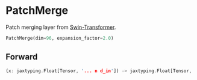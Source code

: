 
# PatchMerge

Patch merging layer from [Swin-Transformer](https://arxiv.org/abs/2103.14030).

```python copy
PatchMerge(dim=96, expansion_factor=2.0)
```



## Forward
```rust
(x: jaxtyping.Float[Tensor, '... n d_in']) -> jaxtyping.Float[Tensor, '... n/4 d_out']
```

